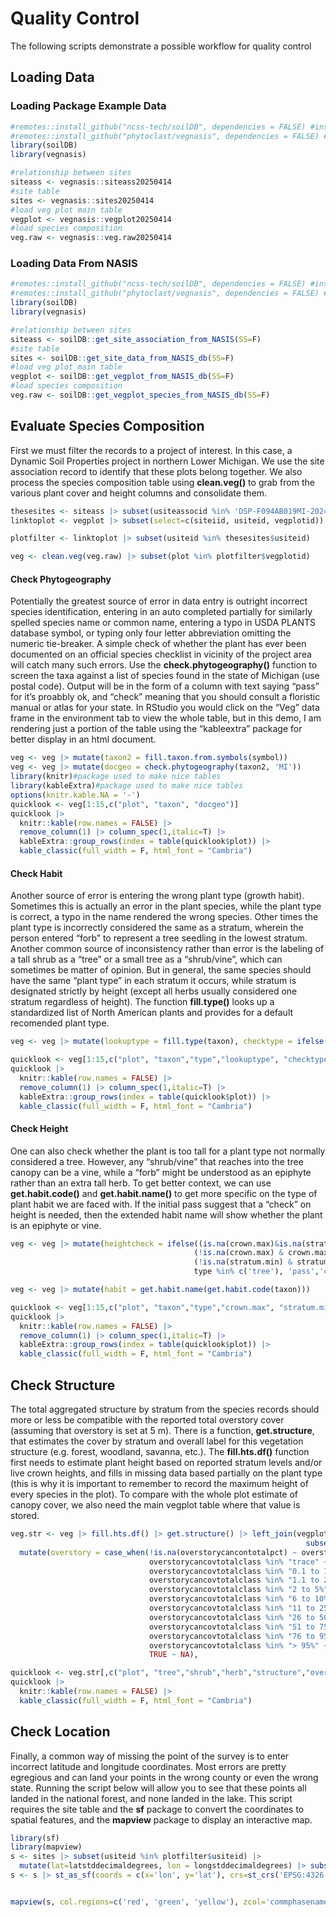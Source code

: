 # Quality Control

The following scripts demonstrate a possible workflow for quality control

## Loading Data

### Loading Package Example Data 

```r
#remotes::install_github("ncss-tech/soilDB", dependencies = FALSE) #install latest version of SoilDB package
#remotes::install_github("phytoclast/vegnasis", dependencies = FALSE) #install latest version of vegnasis package
library(soilDB)
library(vegnasis)

#relationship between sites
siteass <- vegnasis::siteass20250414
#site table
sites <- vegnasis::sites20250414
#load veg plot main table
vegplot <- vegnasis::vegplot20250414
#load species composition
veg.raw <- vegnasis::veg.raw20250414


```

### Loading Data From NASIS


```r
#remotes::install_github("ncss-tech/soilDB", dependencies = FALSE) #install latest version of SoilDB package
#remotes::install_github("phytoclast/vegnasis", dependencies = FALSE) #install latest version of vegnasis package
library(soilDB)
library(vegnasis)

#relationship between sites
siteass <- soilDB::get_site_association_from_NASIS(SS=F)
#site table
sites <- soilDB::get_site_data_from_NASIS_db(SS=F)
#load veg plot main table
vegplot <- soilDB::get_vegplot_from_NASIS_db(SS=F)
#load species composition
veg.raw <- soilDB::get_vegplot_species_from_NASIS_db(SS=F)


```

## Evaluate Species Composition

First we must filter the records to a project of interest. In this case, a Dynamic Soil Properties project in northern Lower Michigan. We use the site association record to identify that these plots belong together. We also process the species composition table using **clean.veg()** to grab from the various plant cover and height columns and consolidate them.

```r
thesesites <- siteass |> subset(usiteassocid %in% 'DSP-F094AB019MI-2024')
linktoplot <- vegplot |> subset(select=c(siteiid, usiteid, vegplotid))

plotfilter <- linktoplot |> subset(usiteid %in% thesesites$usiteid)

veg <- clean.veg(veg.raw) |> subset(plot %in% plotfilter$vegplotid)


```

#### Check Phytogeography

Potentially the greatest source of error in data entry is outright incorrect species identification, entering in an auto completed partially for similarly spelled species name or common name, entering a typo in USDA PLANTS database symbol, or typing only four letter abbreviation omitting the numeric tie-breaker. A simple check of whether the plant has ever been documented on an official species checklist in vicinity of the project area will catch many such errors. Use the **check.phytogeography()** function to screen the taxa against a list of species found in the state of Michigan (use postal code). Output will be in the form of a column with text saying "pass" for it's proabbly ok, and "check" meaning that you should consult a floristic manual or atlas for your state. In RStudio you would click on the "Veg" data frame in the environment tab to view the whole table, but in this demo, I am rendering just a portion of the table using the "kableextra" package for better display in an html document.

```r

veg <- veg |> mutate(taxon2 = fill.taxon.from.symbols(symbol))
veg <- veg |> mutate(docgeo = check.phytogeography(taxon2, 'MI'))
library(knitr)#package used to make nice tables
library(kableExtra)#package used to make nice tables
options(knitr.kable.NA = '-')
quicklook <- veg[1:15,c("plot", "taxon", "docgeo")]
quicklook |> 
  knitr::kable(row.names = FALSE) |>
  remove_column(1) |> column_spec(1,italic=T) |>
  kableExtra::group_rows(index = table(quicklook$plot)) |>
  kable_classic(full_width = F, html_font = "Cambria")


```

#### Check Habit

Another source of error is entering the wrong plant type (growth habit). Sometimes this is actually an error in the plant species, while the plant type is correct, a typo in the name rendered the wrong species. Other times the plant type is incorrectly considered the same as a stratum, wherein the person entered "forb" to represent a tree seedling in the lowest stratum. Another common source of inconsistency rather than error is the labeling of a tall shrub as a "tree" or a small tree as a "shrub/vine", which can sometimes be matter of opinion. But in general, the same species should have the same "plant type" in each stratum it occurs, while stratum is designated strictly by height (except all herbs usually considered one stratum regardless of height). The function **fill.type()** looks up a standardized list of North American plants and provides for a default recomended plant type. 

```r

veg <- veg |> mutate(lookuptype = fill.type(taxon), checktype = ifelse(lookuptype == type, 'pass','check'))

quicklook <- veg[1:15,c("plot", "taxon","type","lookuptype", "checktype")]
quicklook |> 
  knitr::kable(row.names = FALSE) |>
  remove_column(1) |> column_spec(1,italic=T) |>
  kableExtra::group_rows(index = table(quicklook$plot)) |>
  kable_classic(full_width = F, html_font = "Cambria")


```


#### Check Height

One can also check whether the plant is too tall for a plant type not normally considered a tree. However, any "shrub/vine" that reaches into the tree canopy can be a vine, while a "forb" might be understood as an epiphyte rather than an extra tall herb. To get better context, we can use **get.habit.code()** and **get.habit.name()** to get more specific on the type of plant habit we are faced with. If the initial pass suggest that a "check" on height is needed, then the extended habit name will show whether the plant is an epiphyte or vine.

```r

veg <- veg |> mutate(heightcheck = ifelse((is.na(crown.max)&is.na(stratum.min)) |
                                         (!is.na(crown.max) & crown.max <= 5) | 
                                         (!is.na(stratum.min) & stratum.min < 5) |
                                         type %in% c('tree'), 'pass','check'))

veg <- veg |> mutate(habit = get.habit.name(get.habit.code(taxon)))                                      

quicklook <- veg[1:15,c("plot", "taxon","type","crown.max", "stratum.min", "heightcheck","habit")]
quicklook |> 
  knitr::kable(row.names = FALSE) |>
  remove_column(1) |> column_spec(1,italic=T) |>
  kableExtra::group_rows(index = table(quicklook$plot)) |>
  kable_classic(full_width = F, html_font = "Cambria")


```

## Check Structure

The total aggregated structure by stratum from the species records should more or less be compatible with the reported total overstory cover (assuming that overstory is set at 5 m). There is a function, **get.structure**, that estimates the cover by stratum and overall label for this vegetation structure (e.g. forest, woodland, savanna, etc.). The **fill.hts.df()** function first needs to estimate plant height based on reported stratum levels and/or live crown heights, and fills in missing data based partially on the plant type (this is why it is important to remember to record the maximum height of every species in the plot). To compare with the whole plot estimate of canopy cover, we also need the main vegplot table where that value is stored.

```r

veg.str <- veg |> fill.hts.df() |> get.structure() |> left_join(vegplot |> 
                                                                  subset(select=c(vegplotid, overstorycancontotalpct, overstorycancovtotalclass)), by=join_by(plot==vegplotid)) |>
  mutate(overstory = case_when(!is.na(overstorycancontotalpct) ~ overstorycancontotalpct,
                               overstorycancovtotalclass %in% "trace" ~ (0.1)/2,
                               overstorycancovtotalclass %in% "0.1 to 1%" ~ (0.1+1)/2,
                               overstorycancovtotalclass %in% "1.1 to 2%" ~ (1+2)/2,
                               overstorycancovtotalclass %in% "2 to 5%" ~ (2+5)/2,
                               overstorycancovtotalclass %in% "6 to 10%" ~ (5+10)/2,
                               overstorycancovtotalclass %in% "11 to 25%" ~ (10+25)/2,
                               overstorycancovtotalclass %in% "26 to 50%" ~ (25+50)/2,
                               overstorycancovtotalclass %in% "51 to 75" ~ (50+75)/2,
                               overstorycancovtotalclass %in% "76 to 95%" ~ (75+95)/2,
                               overstorycancovtotalclass %in% "> 95%" ~ (95+100)/2,
                               TRUE ~ NA),                                                                                                                     check = ifelse(abs(overstory - tree) > 20, 'check','pass'))

quicklook <- veg.str[,c("plot", "tree","shrub","herb","structure","overstory", "check")]
quicklook |> 
  knitr::kable(row.names = FALSE) |>
  kable_classic(full_width = F, html_font = "Cambria")


```


## Check Location

Finally, a common way of missing the point of the survey is to enter incorrect latitude and longitude coordinates. Most errors are pretty egregious and can land your points in the wrong county or even the wrong state. Running the script below will allow you to see that these points all landed in the national forest, and none landed in the lake. This script requires the site table and the **sf** package to convert the coordinates to spatial features, and the **mapview** package to display an interactive map.

```r

library(sf)
library(mapview)
s <- sites |> subset(usiteid %in% plotfilter$usiteid) |> 
  mutate(lat=latstddecimaldegrees, lon = longstddecimaldegrees) |> subset(!is.na(lon), select=c(site_id, obsdate, lat, lon, elev, slope, aspect, site_mlra, site_state, site_county, ecositeid, ecositenm, ecostatename, commphasename)) 
s <- s |> st_as_sf(coords = c(x='lon', y='lat'), crs=st_crs('EPSG:4326'))


mapview(s, col.regions=c('red', 'green', 'yellow'), zcol='commphasename')




```

